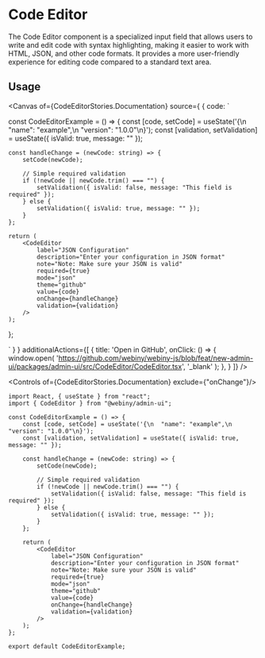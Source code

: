 

<Meta of={CodeEditorStories} />

# Code Editor

The Code Editor component is a specialized input field that allows users to write and edit code with syntax highlighting, making it easier to work with HTML, JSON, and other code formats. It provides a more user-friendly experience for editing code compared to a standard text area.

## Usage

<Canvas of={CodeEditorStories.Documentation} source={ { code: `

const CodeEditorExample = () => {
    const [code, setCode] = useState('{\\n  "name": "example",\\n  "version": "1.0.0"\\n}');
    const [validation, setValidation] = useState({ isValid: true, message: "" });

    const handleChange = (newCode: string) => {
        setCode(newCode);

        // Simple required validation
        if (!newCode || newCode.trim() === "") {
            setValidation({ isValid: false, message: "This field is required" });
        } else {
            setValidation({ isValid: true, message: "" });
        }
    };

    return (
        <CodeEditor
            label="JSON Configuration"
            description="Enter your configuration in JSON format"
            note="Note: Make sure your JSON is valid"
            required={true}
            mode="json"
            theme="github"
            value={code}
            onChange={handleChange}
            validation={validation}
        />
    );
};


` } }
        additionalActions={[
            {
                title: 'Open in GitHub',
                onClick: () => {
                    window.open(
                        'https://github.com/webiny/webiny-js/blob/feat/new-admin-ui/packages/admin-ui/src/CodeEditor/CodeEditor.tsx',
                        '_blank'
                    );
                },
            }
        ]}
/>

<Controls of={CodeEditorStories.Documentation} exclude={"onChange"}/>

```tsx
import React, { useState } from "react";
import { CodeEditor } from "@webiny/admin-ui";

const CodeEditorExample = () => {
    const [code, setCode] = useState('{\n  "name": "example",\n  "version": "1.0.0"\n}');
    const [validation, setValidation] = useState({ isValid: true, message: "" });

    const handleChange = (newCode: string) => {
        setCode(newCode);

        // Simple required validation
        if (!newCode || newCode.trim() === "") {
            setValidation({ isValid: false, message: "This field is required" });
        } else {
            setValidation({ isValid: true, message: "" });
        }
    };

    return (
        <CodeEditor
            label="JSON Configuration"
            description="Enter your configuration in JSON format"
            note="Note: Make sure your JSON is valid"
            required={true}
            mode="json"
            theme="github"
            value={code}
            onChange={handleChange}
            validation={validation}
        />
    );
};

export default CodeEditorExample;
```